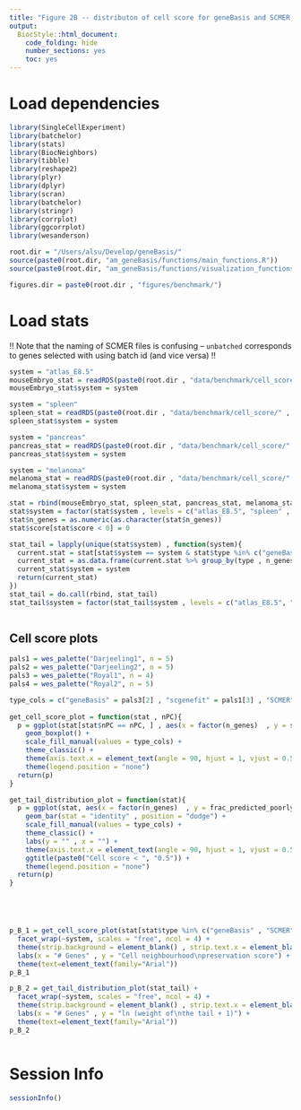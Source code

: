 ```yaml
---
title: "Figure 2B -- distributon of cell score for geneBasis and SCMER."
output:
  BiocStyle::html_document:
    code_folding: hide
    number_sections: yes
    toc: yes  
---
```

# Load dependencies

```r


library(SingleCellExperiment)
library(batchelor)
library(stats)
library(BiocNeighbors)
library(tibble)
library(reshape2)
library(plyr)
library(dplyr)
library(scran)
library(batchelor)
library(stringr)
library(corrplot)
library(ggcorrplot)
library(wesanderson)

root.dir = "/Users/alsu/Develop/geneBasis/"
source(paste0(root.dir, "am_geneBasis/functions/main_functions.R"))
source(paste0(root.dir, "am_geneBasis/functions/visualization_functions.R"))

figures.dir = paste0(root.dir , "figures/benchmark/")


```

# Load stats

!! Note that the naming of SCMER files is confusing -- `unbatched` corresponds to genes selected with using batch id (and vice versa) !! 

```r


system = "atlas_E8.5"
mouseEmbryo_stat = readRDS(paste0(root.dir , "data/benchmark/cell_score/" , system , "/cell_score__scmer_unbatched.Rds"))
mouseEmbryo_stat$system = system

system = "spleen"
spleen_stat = readRDS(paste0(root.dir , "data/benchmark/cell_score/" , system , "/cell_score__scmer_unbatched_updated.Rds"))
spleen_stat$system = system

system = "pancreas"
pancreas_stat = readRDS(paste0(root.dir , "data/benchmark/cell_score/" , system , "/cell_score__scmer_unbatched.Rds"))
pancreas_stat$system = system

system = "melanoma"
melanoma_stat = readRDS(paste0(root.dir , "data/benchmark/cell_score/" , system , "_unbatched/cell_score__scmer_batched.Rds"))
melanoma_stat$system = system

stat = rbind(mouseEmbryo_stat, spleen_stat, pancreas_stat, melanoma_stat)
stat$system = factor(stat$system , levels = c("atlas_E8.5", "spleen" , "pancreas" , "melanoma"))
stat$n_genes = as.numeric(as.character(stat$n_genes))
stat$score[stat$score < 0] = 0

stat_tail = lapply(unique(stat$system) , function(system){
  current.stat = stat[stat$system == system & stat$type %in% c("geneBasis" , "SCMER") & stat$nPC == "all" , ]
  current_stat = as.data.frame(current.stat %>% group_by(type , n_genes) %>% dplyr::summarise(frac_predicted_poorly = log(mean(score < 0.5) + 1 )))
  current_stat$system = system
  return(current_stat)
})
stat_tail = do.call(rbind, stat_tail)
stat_tail$system = factor(stat_tail$system , levels = c("atlas_E8.5", "spleen" , "pancreas" , "melanoma"))



```

## Cell score plots

```r


pals1 = wes_palette("Darjeeling1", n = 5)
pals2 = wes_palette("Darjeeling2", n = 5)
pals3 = wes_palette("Royal1", n = 4)
pals4 = wes_palette("Royal2", n = 5)

type_cols = c("geneBasis" = pals3[2] , "scgenefit" = pals1[3] , "SCMER" = pals1[5] , "hvgs" = pals1[3] )
  
get_cell_score_plot = function(stat , nPC){
  p = ggplot(stat[stat$nPC == nPC, ] , aes(x = factor(n_genes)  , y = score, fill = type)) + 
    geom_boxplot() + 
    scale_fill_manual(values = type_cols) + 
    theme_classic() + 
    theme(axis.text.x = element_text(angle = 90, hjust = 1, vjust = 0.5)) + 
    theme(legend.position = "none")
  return(p)
}

get_tail_distribution_plot = function(stat){
  p = ggplot(stat, aes(x = factor(n_genes)  , y = frac_predicted_poorly, fill = type)) + 
    geom_bar(stat = "identity" , position = "dodge") + 
    scale_fill_manual(values = type_cols) + 
    theme_classic() + 
    labs(y = "" , x = "") + 
    theme(axis.text.x = element_text(angle = 90, hjust = 1, vjust = 0.5)) + 
    ggtitle(paste0("Cell score < ", "0.5")) + 
    theme(legend.position = "none")
  return(p)
}





p_B_1 = get_cell_score_plot(stat[stat$type %in% c("geneBasis" , "SCMER") , ], "all") + 
  facet_wrap(~system, scales = "free", ncol = 4) +
  theme(strip.background = element_blank() , strip.text.x = element_blank()) + 
  labs(x = "# Genes" , y = "Cell neighbourhood\npreservation score") +
  theme(text=element_text(family="Arial"))
p_B_1

p_B_2 = get_tail_distribution_plot(stat_tail) + 
  facet_wrap(~system, scales = "free", ncol = 4) +
  theme(strip.background = element_blank() , strip.text.x = element_blank()) + 
  labs(x = "# Genes" , y = "ln (weight of\nthe tail + 1)") +
  theme(text=element_text(family="Arial"))
p_B_2



```



# Session Info

```r
sessionInfo()
```
